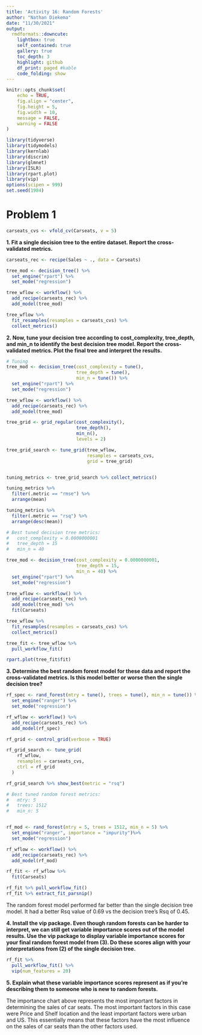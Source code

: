 ---
title: 'Activity 16: Random Forests'
author: "Nathan Diekema"
date: "11/30/2021"
output:
  rmdformats::downcute:
    lightbox: true
    self_contained: true
    gallery: true
    toc_depth: 3
    highlight: github
    df_print: paged #kable
    code_folding: show
---

```{r setup, include=FALSE}
knitr::opts_chunk$set(
	echo = TRUE,
	fig.align = "center",
	fig.height = 5,
	fig.width = 10,
	message = FALSE,
	warning = FALSE
)
```


```{r include=FALSE}
library(tidyverse)
library(tidymodels)
library(kernlab)
library(discrim)
library(glmnet)
library(ISLR)
library(rpart.plot)
library(vip) 
options(scipen = 999)
set.seed(1984)
```

# Problem 1

```{r}
carseats_cvs <- vfold_cv(Carseats, v = 5)
```

**1. Fit a single decision tree to the entire dataset. Report the cross-validated metrics.**

```{r}
carseats_rec <- recipe(Sales ~ ., data = Carseats)

tree_mod <- decision_tree() %>%
  set_engine("rpart") %>%
  set_mode("regression")

tree_wflow <- workflow() %>%
  add_recipe(carseats_rec) %>%
  add_model(tree_mod)

tree_wflow %>% 
  fit_resamples(resamples = carseats_cvs) %>% 
  collect_metrics()
```


**2. Now, tune your decision tree according to cost_complexity, tree_depth, and min_n to identify the best decision tree model. Report the cross-validated metrics. Plot the final tree and interpret the results.**


```{r}
# Tuning
tree_mod <- decision_tree(cost_complexity = tune(),
                          tree_depth = tune(),
                          min_n = tune()) %>%
  set_engine("rpart") %>%
  set_mode("regression")

tree_wflow <- workflow() %>%
  add_recipe(carseats_rec) %>%
  add_model(tree_mod)

tree_grid <- grid_regular(cost_complexity(),
                          tree_depth(),
                          min_n(), 
                          levels = 2)

tree_grid_search <- tune_grid(tree_wflow,
                              resamples = carseats_cvs,
                              grid = tree_grid)


tuning_metrics <- tree_grid_search %>% collect_metrics()

tuning_metrics %>%
  filter(.metric == "rmse") %>%
  arrange(mean)

tuning_metrics %>%
  filter(.metric == "rsq") %>%
  arrange(desc(mean))
```

```{r}
# Best tuned decision tree metrics:
#   cost_complexity = 0.0000000001
#   tree_depth = 15
#   min_n = 40

tree_mod <- decision_tree(cost_complexity = 0.0000000001,
                          tree_depth = 15,
                          min_n = 40) %>%
  set_engine("rpart") %>%
  set_mode("regression")

tree_wflow <- workflow() %>%
  add_recipe(carseats_rec) %>%
  add_model(tree_mod) %>% 
  fit(Carseats)

tree_wflow %>% 
  fit_resamples(resamples = carseats_cvs) %>% 
  collect_metrics()

tree_fit <- tree_wflow %>% 
  pull_workflow_fit()

rpart.plot(tree_fit$fit)
```


**3. Determine the best random forest model for these data and report the cross-validated metrics. Is this model better or worse then the single decision tree?**

```{r}
rf_spec <- rand_forest(mtry = tune(), trees = tune(), min_n = tune()) %>%
  set_engine("ranger") %>%
  set_mode("regression")

rf_wflow <- workflow() %>%
  add_recipe(carseats_rec) %>%
  add_model(rf_spec)

rf_grid <- control_grid(verbose = TRUE)

rf_grid_search <- tune_grid(
    rf_wflow,
    resamples = carseats_cvs,
    ctrl = rf_grid
  )

rf_grid_search %>% show_best(metric = "rsq")

# Best tuned random forest metrics:
#   mtry: 5
#   trees: 1512
#   min_n: 5


rf_mod <- rand_forest(mtry = 5, trees = 1512, min_n = 5) %>%
  set_engine("ranger", importance = "impurity")%>%
  set_mode("regression")

rf_wflow <- workflow() %>%
  add_recipe(carseats_rec) %>%
  add_model(rf_mod)

rf_fit <- rf_wflow %>% 
  fit(Carseats)

rf_fit %>% pull_workflow_fit()
rf_fit %>% extract_fit_parsnip()

```

The random forest model performed far better than the single decision tree model. It had a better Rsq value of 0.69 vs the decision tree's Rsq of 0.45.


**4. Install the vip package. Even though random forests can be harder to interpret, we can still get variable importance scores out of the model results. Use the vip package to display variable importance scores for your final random forest model from (3). Do these scores align with your interpretations from (2) of the single decision tree.**

```{r}

rf_fit %>% 
  pull_workflow_fit() %>% 
  vip(num_features = 20)

```


**5. Explain what these variable importance scores represent as if you’re describing them to someone who is new to random forests.**

The importance chart above represents the most important factors in determining the sales of car seats. The most important factors in this case were Price and Shelf location and the least important factors were urban and US. This essentially means that these factors have the most influence on the sales of car seats than the other factors used.



